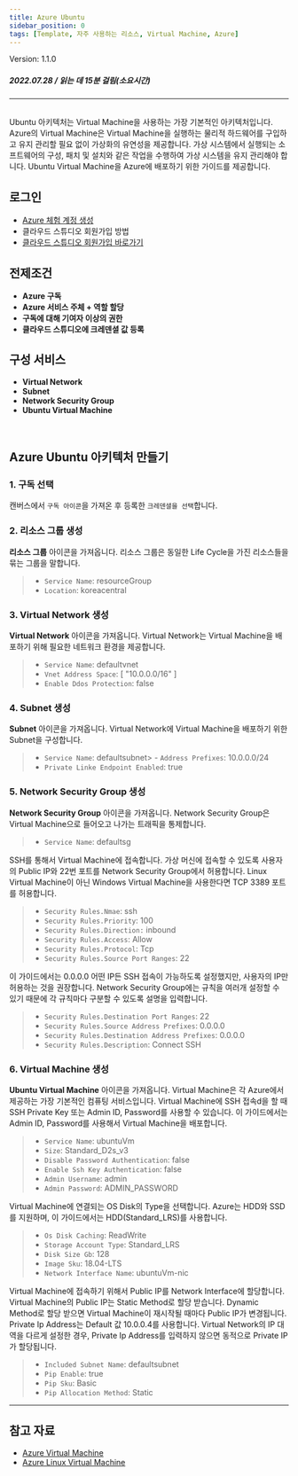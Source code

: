 ```yaml
---
title: Azure Ubuntu
sidebar_position: 0
tags: [Template, 자주 사용하는 리소스, Virtual Machine, Azure]
---
```



<span className="theme-doc-version-badge badge badge--secondary">
    Version: 1.1.0
</span>

##### 2022.07.28 / 읽는 데 15분 걸림(소요시간)

*****
<br/>
Ubuntu 아키텍처는 Virtual Machine을 사용하는 가장 기본적인 아키텍처입니다.
Azure의 Virtual Machine은 Virtual Machine을 실행하는 물리적 하드웨어를 구입하고 유지 관리할 필요 없이 가상화의 유연성을 제공합니다. 
가상 시스템에서 실행되는 소프트웨어의 구성, 패치 및 설치와 같은 작업을 수행하여 가상 시스템을 유지 관리해야 합니다.
Ubuntu Virtual Machine을 Azure에 배포하기 위한 가이드를 제공합니다.

## 로그인
- [Azure 체험 계정 생성](https://azure.microsoft.com/ko-kr/free/)
- <Link to="/docs/start/sign-up">클라우드 스튜디오 회원가입 방법</Link>
- [클라우드 스튜디오 회원가입 바로가기](https://cloudstudio.cloudraw.kr/signup)

## 전제조건
- **Azure 구독**
- **Azure 서비스 주체 + 역할 할당**
- **구독에 대해 기여자 이상의 권한**
- **클라우드 스튜디오에 크레덴셜 값 등록**

## 구성 서비스
- **Virtual Network**
- **Subnet**
- **Network Security Group**
- **Ubuntu Virtual Machine**
<br/>

## Azure Ubuntu 아키텍처 만들기
### 1. 구독 선택
캔버스에서 ```구독 아이콘```을 가져온 후 등록한 ```크레덴셜을 선택```합니다.
<caption caption="[그림.1] Azure Ubuntu 1" src={azure1} />

### 2. 리소스 그룹 생성
**리소스 그룹** 아이콘을 가져옵니다.
리소스 그룹은 동일한 Life Cycle을 가진 리소스들을 묶는 그룹을 말합니다.

> - ```Service Name```: resourceGroup
> - ```Location```: koreacentral

<caption caption="[그림.2] Azure Ubuntu 2" src={azure2} />

### 3. Virtual Network 생성
**Virtual Network** 아이콘을 가져옵니다.
Virtual Network는 Virtual Machine을 배포하기 위해 필요한 네트워크 환경을 제공합니다.

> - ```Service Name```: defaultvnet
> - ```Vnet Address Space```: [ "10.0.0.0/16" ]
> - ```Enable Ddos Protection```: false

<caption caption="[그림.3] Azure Ubuntu 3" src={azure3} />

### 4. Subnet 생성
**Subnet** 아이콘을 가져옵니다.
Virtual Network에 Virtual Machine을 배포하기 위한 Subnet을 구성합니다.

> - ```Service Name```: defaultsubnet> - ```Address Prefixes```: 10.0.0.0/24
> - ```Private Linke Endpoint Enabled```: true

<caption caption="[그림.4] Azure Ubuntu 4" src={azure4} />

### 5. Network Security Group 생성
**Network Security Group** 아이콘을 가져옵니다. 
Network Security Group은 Virtual Machine으로 들어오고 나가는 트래픽을 통제합니다.

> - ```Service Name```: defaultsg

<caption caption="[그림.5] Azure Ubuntu 5" src={azure5} />

SSH를 통해서 Virtual Machine에 접속합니다. 가상 머신에 접속할 수 있도록 사용자의 Public IP와 22번 포트를 Network Security Group에서 허용합니다.
Linux Virtual Machine이 아닌 Windows Virtual Machine을 사용한다면 TCP 3389 포트를 허용합니다.

> - ```Security Rules.Nmae```: ssh
> - ```Security Rules.Priority```: 100
> - ```Security Rules.Direction:``` inbound
> - ```Security Rules.Access```: Allow
> - ```Security Rules.Protocol```: Tcp
> - ```Security Rules.Source Port Ranges```: 22

<caption caption="[그림.6] Azure Ubuntu 6" src={azure6} />

이 가이드에서는 0.0.0.0 어떤 IP든 SSH 접속이 가능하도록 설정했지만, 사용자의 IP만 허용하는 것을 권장합니다.
Network Security Group에는 규칙을 여러개 설정할 수 있기 때문에 각 규칙마다 구분할 수 있도록 설명을 입력합니다.

> - ```Security Rules.Destination Port Ranges```: 22
> - ```Security Rules.Source Address Prefixes```: 0.0.0.0
> - ```Security Rules.Destination Address Prefixes```: 0.0.0.0
> - ```Security Rules.Description```: Connect SSH

<caption caption="[그림.7] Azure Ubuntu 7" src={azure7} />

### 6. Virtual Machine 생성
**Ubuntu Virtual Machine** 아이콘을 가져옵니다.
Virtual Machine은 각 Azure에서 제공하는 가장 기본적인 컴퓨팅 서비스입니다.
Virtual Machine에 SSH 접속d을 할 때 SSH Private Key 또는 Admin ID, Password를 사용할 수 있습니다.
이 가이드에서는 Admin ID, Password를 사용해서 Virtual Machine을 배포합니다.

> - ```Service Name```: ubuntuVm
> - ```Size```: Standard_D2s_v3
> - ```Disable Password Authentication```: false
> - ```Enable Ssh Key Authentication```: false
> - ```Admin Username```: admin
> - ```Admin Password```: ADMIN_PASSWORD

<caption caption="[그림.8] Azure Ubuntu 8" src={azure8} />

Virtual Machine에 연결되는 OS Disk의 Type을 선택합니다. 
Azure는 HDD와 SSD를 지원하며, 이 가이드에서는 HDD(Standard_LRS)를 사용합니다.

> - ```Os Disk Caching```: ReadWrite
> - ```Storage Account Type```: Standard_LRS
> - ```Disk Size Gb```: 128
> - ```Image Sku```: 18.04-LTS
> - ```Network Interface Name```: ubuntuVm-nic

<caption caption="[그림.9] Azure Ubuntu 9" src={azure9} />

Virtual Machine에 접속하기 위해서 Public IP를 Network Interface에 할당합니다.
Virtual Machine의 Public IP는 Static Method로 할당 받습니다. Dynamic Method로 할당 받으면 Virtual Machine이 재시작될 때마다 Public IP가 변경됩니다.<br/>
Private Ip Address는 Default 값 10.0.0.4를 사용합니다. 
Virtual Network의 IP 대역을 다르게 설정한 경우, Private Ip Address를 입력하지 않으면 동적으로 Private IP가 할당됩니다.

> - ```Included Subnet Name```: defaultsubnet
> - ```Pip Enable```: true
> - ```Pip Sku```: Basic
> - ```Pip Allocation Method```: Static

<caption caption="[그림.10] Azure Ubuntu 10" src={azure10} />

*****
## 참고 자료
- [Azure Virtual Machine](https://docs.microsoft.com/ko-kr/azure/virtual-machines/)
- [Azure Linux Virtual Machine](https://registry.terraform.io/providers/hashicorp/azurerm/latest/docs/resources/linux_virtual_machine)